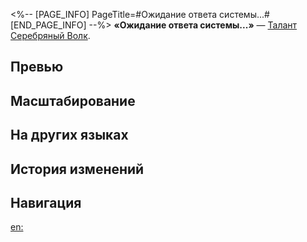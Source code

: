 <%-- [PAGE_INFO]
PageTitle=#Ожидание ответа системы...#
[END_PAGE_INFO] --%>
{{Навык Инфобокс
|Название         = Ожидание ответа системы...
|Изображение      = Навык Ожидание ответа системы....png
|Персонаж         = Серебряный Волк
|Тип              = Талант
|Тэг              = Ослабление
|УронСтойк        = 
|ЭнергияГен       = 
|Энергия          = 
|Длительность     = 
|Описание         = Серебряный Волк может вызвать три типа Багов: понижение силы атаки на {{Цвет|Выделенный|5%—11%}}, понижение защиты на {{Цвет|Выделенный|4%—8,8%}} и понижение скорости на {{Цвет|Выделенный|3%—6,6%}}.<br />Каждая атака Серебряного Волка даёт ей {{Доп эффект|базовый шанс}} {{Цвет|Выделенный|60%—74,4%}} вызвать у выбранного противника случайный Баг, который длится 3 хода.
|Свойство1        = 
|Масштабирование1 = 
}}
'''«Ожидание ответа системы...»''' — [[Талант]] [[Серебряный Волк]].

==Превью==
{{Превью
|Файл = Ожидание ответа системы... Превью
}}

==Масштабирование==
{{Масштабирование навыка
|5%;5.5%;6%;6.5%;7%;7.5%;8.13%;8.75%;9.38%;10%;10.5%;11%;11.5%;12%;12.5%
|4%;4.4%;4.8%;5.2%;5.6%;6%;6.5%;7%;7.5%;8%;8.4%;8.8%;9.2%;9.6%;10%
|3%;3.3%;3.6%;3.9%;4.2%;4.5%;4.88%;5.25%;5.63%;6%;6.3%;6.6%;6.9%;7.2%;7.5%
|60%;61.2%;62.4%;63.6%;64.8%;66%;67.5%;69%;70.5%;72%;73.2%;74.4%;75.6%;76.8%;78%
}}

==На других языках==
{{На других языках
|en   = Awaiting System Response...
|zhs  = 等待程序响应…
|zht  = 等待程式回應……
|ja   = プログラム{{Rubi|応答|おうとう}}なし…
|ko   = 프로그램 응답 대기 중…
|es   = Esperando a que el programa responda...
|fr   = En attente de la réponse du système...
|ru   = Ожидание ответа системы...
|th   = Awaiting System Response...
|vi   = Chờ Hệ Thống Phản Hồi...
|de   = Warten auf Systemantwort&nbsp;...
|id   = Awaiting System Response&nbsp;...
|pt   = Esperando Resposta do Sistema...
}}

==История изменений==
{{История изменений|3.5}}

==Навигация==
{{Навык Навбокс|Серебряный Волк}}

[[en:]]